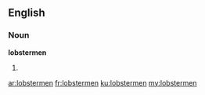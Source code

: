 ==English==

===Noun===
'''lobstermen'''

# {{plural of|lobsterman}}

[[ar:lobstermen]]
[[fr:lobstermen]]
[[ku:lobstermen]]
[[my:lobstermen]]